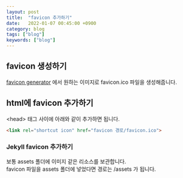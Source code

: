 ```yaml
---
layout: post
title:  "favicon 추가하기"
date:   2022-01-07 00:45:00 +0900
category: blog
tags: ["blog"]
keywords: ["blog"]
---
```

## favicon 생성하기
[favicon generator](https://www.favicon-generator.org/) 에서 원하는 이미지로 favicon.ico 파일을 생성해줍니다.  

## html에 favicon 추가하기
\<head\> 태그 사이에 아래와 같이 추가하면 됩니다.  
```html
<link rel="shortcut icon" href="favicon 경로/favicon.ico">
```

### Jekyll favicon 추가하기
보통 assets 폴더에 이미지 같은 리소스를 보관합니다.  
favicon 파일을 assets 폴더에 넣었다면 경로는 /assets 가 됩니다.  
